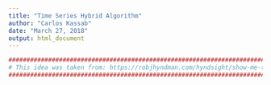 ```yaml
---
title: "Time Series Hybrid Algorithm"
author: "Carlos Kassab"
date: "March 27, 2018"
output: html_document
---
```


```r

###############################################################################
# This idea was taken from: https://robjhyndman.com/hyndsight/show-me-the-evidence/
###############################################################################



```

